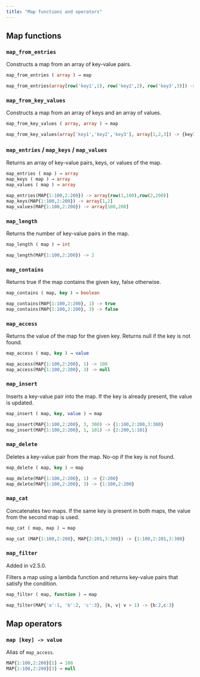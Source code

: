 ```yaml
---
title: "Map functions and operators"
---
```


## Map functions
### `map_from_entries`

Constructs a map from an array of key-value pairs.

```sql
map_from_entries ( array ) → map
```

```sql
map_from_entries(array[row('key1',1), row('key2',2), row('key3',3)]) -> {key1:1,key2:2,key3:3}
```

### `map_from_key_values`

Constructs a map from an array of keys and an array of values.

```sql
map_from_key_values ( array, array ) → map
```

```sql
map_from_key_values(array['key1','key2','key3'], array[1,2,3]) -> {key1:1,key2:2,key3:3}
```


### `map_entries` / `map_keys` / `map_values`

Returns an array of key-value pairs, keys, or values of the map.

```sql
map_entries ( map ) → array
map_keys ( map ) → array
map_values ( map ) → array
```

```sql
map_entries(MAP{1:100,2:200}) -> array[row(1,100),row(2,200)]
map_keys(MAP{1:100,2:200}) -> array[1,2]
map_values(MAP{1:100,2:200}) -> array[100,200]
```

### `map_length`

Returns the number of key-value pairs in the map.

```sql
map_length ( map ) → int
```

```sql
map_length(MAP{1:100,2:200}) -> 2
```

### `map_contains`

Returns true if the map contains the given key, false otherwise.

```sql
map_contains ( map, key ) → boolean
```

```sql
map_contains(MAP{1:100,2:200}, 1) -> true
map_contains(MAP{1:100,2:200}, 3) -> false
```

### `map_access`

Returns the value of the map for the given key. Returns null if the key is not found.

```sql
map_access ( map, key ) → value
```

```sql
map_access(MAP{1:100,2:200}, 1) -> 100
map_access(MAP{1:100,2:200}, 3) -> null
```

### `map_insert`

Inserts a key-value pair into the map. If the key is already present, the value is updated.

```sql
map_insert ( map, key, value ) → map
```

```sql
map_insert(MAP{1:100,2:200}, 3, 300) -> {1:100,2:200,3:300}
map_insert(MAP{1:100,2:200}, 1, 101) -> {2:200,1:101}
```

### `map_delete`

Deletes a key-value pair from the map. No-op if the key is not found.

```sql
map_delete ( map, key ) → map
```

```sql
map_delete(MAP{1:100,2:200}, 1) -> {2:200}
map_delete(MAP{1:100,2:200}, 3) -> {1:100,2:200}
```

### `map_cat`

Concatenates two maps. If the same key is present in both maps, the value from the second map is used.

```sql
map_cat ( map, map ) → map
```

```sql
map_cat (MAP{1:100,2:200}, MAP{2:201,3:300}) -> {1:100,2:201,3:300}
```

### `map_filter`

<Note>
Added in v2.5.0.
</Note>

Filters a map using a lambda function and returns key-value pairs that satisfy the condition.

```sql
map_filter ( map, function ) → map
```

```sql
map_filter(MAP{'a':1, 'b':2, 'c':3}, |k, v| v > 1) -> {b:2,c:3}
```

## Map operators

### `map [key] -> value`

Alias of `map_access`.

```sql
MAP{1:100,2:200}[1] → 100
MAP{1:100,2:200}[3] → null
```
